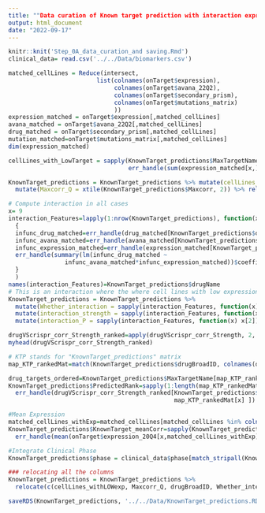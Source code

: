 ```yaml
---
title: ""Data curation of Known target prediction with interaction expression and secondary target""
output: html_document
date: "2022-09-17"
---
```


<!-- After computing the initial correlation, we next compute the interaction between the expression data and (the correlation between the crispr KO and the Drug response), and the add the variables: -->

<!-- libraries and data required -->
```r
knitr::knit('Step_0A_data_curation_and saving.Rmd')
clinical_data= read.csv('../../Data/biomarkers.csv')
```


<!-- Matched cellinies to between the expression, crispr, drug and mutation matrix datasets -->
```r
matched_cellLines = Reduce(intersect, 
                         list(colnames(onTarget$expression),
                              colnames(onTarget$avana_22Q2),
                              colnames(onTarget$secondary_prism),
                              colnames(onTarget$mutations_matrix)
                              ))
expression_matched = onTarget$expression[,matched_cellLines]
avana_matched = onTarget$avana_22Q2[,matched_cellLines]
drug_matched = onTarget$secondary_prism[,matched_cellLines]
mutation_matched=onTarget$mutations_matrix[,matched_cellLines]
dim(expression_matched) 
```

```r
cellLines_with_LowTarget = sapply(KnownTarget_predictions$MaxTargetName, function(x) 
                                  err_handle(sum(expression_matched[x,]<2)))

KnownTarget_predictions = KnownTarget_predictions %>% mutate(cellLines_withLOWexp = cellLines_with_LowTarget) %>%
  mutate(Maxcorr_Q = xtile(KnownTarget_predictions$Maxcorr, 2)) %>% relocate(drugBroadID, .after = Maxcorr_Q)
```

<!-- Compute interaction between the expression and the correlation of CRISPR KO and drug response-->
<!-- Preprocessing -->
```r
# Compute interaction in all cases
x= 9
interaction_Features=lapply(1:nrow(KnownTarget_predictions), function(x)
  {
  infunc_drug_matched=err_handle(drug_matched[KnownTarget_predictions$drugBroadID[x],])
  infunc_avana_matched=err_handle(avana_matched[KnownTarget_predictions$MaxTargetName[x],])
  infunc_expression_matched=err_handle(expression_matched[KnownTarget_predictions$MaxTargetName[x],]<2)
  err_handle(summary(lm(infunc_drug_matched ~ 
                infunc_avana_matched*infunc_expression_matched))$coefficients[4,c(1,4)])
  }
  )
names(interaction_Features)=KnownTarget_predictions$drugName
# This is an interaction where the where cell lines with low expression (<2, Trues in above vector) will have "lower" correlation strength than cell lines with high expression (>2, Falses in above vector)
KnownTarget_predictions = KnownTarget_predictions %>%
  mutate(Whether_interaction = sapply(interaction_Features, function(x) x[1]<0 & x[2]<0.2 )) %>% 
  mutate(interaction_strength = sapply(interaction_Features, function(x) x[1])) %>% 
  mutate(interaction_P = sapply(interaction_Features, function(x) x[2]))
```

<!-- ## code for the predicted rank based on the  interaction, correlation streghth-->
```r

drugVScrispr_corr_Strength_ranked=apply(drugVScrispr_corr_Strength, 2, function(x) nrow(drugVScrispr_corr_Strength)-rank(x)+1 )
myhead(drugVScrispr_corr_Strength_ranked)

# KTP stands for "KnownTarget_predictions" matrix
map_KTP_rankedMat=match(KnownTarget_predictions$drugBroadID, colnames(drugVScrispr_corr_Strength_ranked))

drug_targets_ordered=KnownTarget_predictions$MaxTargetName[map_KTP_rankedMat]
KnownTarget_predictions$PredictedRank=sapply(1:length(map_KTP_rankedMat), function(x) 
  err_handle(drugVScrispr_corr_Strength_ranked[KnownTarget_predictions$MaxTargetName[x],
                                               map_KTP_rankedMat[x] ])  )
```

```r
#Mean Expression
matched_cellLines_withExp=matched_cellLines[matched_cellLines %in% colnames(onTarget$expression_20Q4)]
KnownTarget_predictions$KnownTarget_meanCorr=sapply(KnownTarget_predictions$MaxTargetName, function(x)
  err_handle(mean(onTarget$expression_20Q4[x,matched_cellLines_withExp])) )

#Integrate Clinical Phase
KnownTarget_predictions$phase = clinical_data$phase[match_stripall(KnownTarget_predictions$drugName, clinical_data$name)]

### relocating all the columns
KnownTarget_predictions = KnownTarget_predictions %>% 
  relocate(c(cellLines_withLOWexp, Maxcorr_Q, drugBroadID, Whether_interaction, PredictedRank, interaction_strength, interaction_P), .before = BestTargetName)

saveRDS(KnownTarget_predictions, '../../Data/KnownTarget_predictions.RDS')
```
